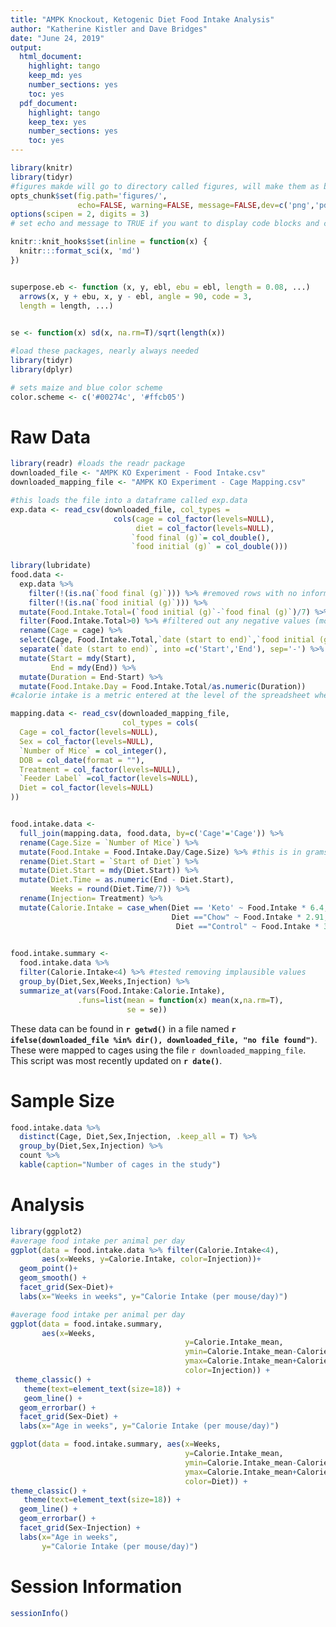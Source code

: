 ```yaml
---
title: "AMPK Knockout, Ketogenic Diet Food Intake Analysis"
author: "Katherine Kistler and Dave Bridges"
date: "June 24, 2019"
output:
  html_document:
    highlight: tango
    keep_md: yes
    number_sections: yes
    toc: yes
  pdf_document:
    highlight: tango
    keep_tex: yes
    number_sections: yes
    toc: yes
---
```


```r
library(knitr)
library(tidyr)
#figures makde will go to directory called figures, will make them as both png and pdf files 
opts_chunk$set(fig.path='figures/',
               echo=FALSE, warning=FALSE, message=FALSE,dev=c('png','pdf'))
options(scipen = 2, digits = 3)
# set echo and message to TRUE if you want to display code blocks and code output respectively

knitr::knit_hooks$set(inline = function(x) {
  knitr:::format_sci(x, 'md')
})


superpose.eb <- function (x, y, ebl, ebu = ebl, length = 0.08, ...)
  arrows(x, y + ebu, x, y - ebl, angle = 90, code = 3,
  length = length, ...)

  
se <- function(x) sd(x, na.rm=T)/sqrt(length(x))

#load these packages, nearly always needed
library(tidyr)
library(dplyr)

# sets maize and blue color scheme
color.scheme <- c('#00274c', '#ffcb05')
```


# Raw Data

```r
library(readr) #loads the readr package
downloaded_file <- "AMPK KO Experiment - Food Intake.csv"
downloaded_mapping_file <- "AMPK KO Experiment - Cage Mapping.csv"

#this loads the file into a dataframe called exp.data 
exp.data <- read_csv(downloaded_file, col_types = 
                       cols(cage = col_factor(levels=NULL),
                            diet = col_factor(levels=NULL),
                           `food final (g)`= col_double(),
                           `food initial (g)` = col_double()))
                      
library(lubridate)
food.data <-
  exp.data %>%
    filter(!(is.na(`food final (g)`))) %>% #removed rows with no information
    filter(!(is.na(`food initial (g)`))) %>%
  mutate(Food.Intake.Total=(`food initial (g)`-`food final (g)`)/7) %>% #this is in grams per day per cage
  filter(Food.Intake.Total>0) %>% #filtered out any negative values (mostly ongoing cages)
  rename(Cage = cage) %>%
  select(Cage, Food.Intake.Total,`date (start to end)`,`food initial (g)`,`food final (g)`) %>%
  separate(`date (start to end)`, into =c('Start','End'), sep='-') %>%
  mutate(Start = mdy(Start),
         End = mdy(End)) %>%
  mutate(Duration = End-Start) %>%
  mutate(Food.Intake.Day = Food.Intake.Total/as.numeric(Duration))
#calorie intake is a metric entered at the level of the spreadsheet where the calories eaten per cage is divided by the number of animals in each cage and multiplied by the utilizable energy in each diet (Diet= 4.73 kcal/g, NCD=2.91 kcal/g).

mapping.data <- read_csv(downloaded_mapping_file,
                         col_types = cols(
  Cage = col_factor(levels=NULL),
  Sex = col_factor(levels=NULL),
  `Number of Mice` = col_integer(),
  DOB = col_date(format = ""),
  Treatment = col_factor(levels=NULL),
  `Feeder Label` =col_factor(levels=NULL),
  Diet = col_factor(levels=NULL)
))


food.intake.data <- 
  full_join(mapping.data, food.data, by=c('Cage'='Cage')) %>%
  rename(Cage.Size = `Number of Mice`) %>%
  mutate(Food.Intake = Food.Intake.Day/Cage.Size) %>% #this is in grams per cage per mouse
  rename(Diet.Start = `Start of Diet`) %>%
  mutate(Diet.Start = mdy(Diet.Start)) %>%
  mutate(Diet.Time = as.numeric(End - Diet.Start),
         Weeks = round(Diet.Time/7)) %>%
  rename(Injection= Treatment) %>%   
  mutate(Calorie.Intake = case_when(Diet == 'Keto' ~ Food.Intake * 6.4, 
                                    Diet =="Chow" ~ Food.Intake * 2.91, #need to manually set when cages are on chow
                                     Diet =="Control" ~ Food.Intake * 3.8)) 
  

food.intake.summary <-
  food.intake.data %>%
  filter(Calorie.Intake<4) %>% #tested removing implausible values
  group_by(Diet,Sex,Weeks,Injection) %>%
  summarize_at(vars(Food.Intake:Calorie.Intake),
               .funs=list(mean = function(x) mean(x,na.rm=T),
                          se = se))
```

These data can be found in **`r getwd()`** in a file named **`r ifelse(downloaded_file %in% dir(), downloaded_file, "no file found")`**.  These were mapped to cages using the file `r downloaded_mapping_file`.  This script was most recently updated on **`r date()`**.


# Sample Size

```r
food.intake.data %>%
  distinct(Cage, Diet,Sex,Injection, .keep_all = T) %>%
  group_by(Diet,Sex,Injection) %>%
  count %>%
  kable(caption="Number of cages in the study")
```

# Analysis

```r
library(ggplot2)
#average food intake per animal per day
ggplot(data = food.intake.data %>% filter(Calorie.Intake<4),
       aes(x=Weeks, y=Calorie.Intake, color=Injection))+
  geom_point()+
  geom_smooth() +
  facet_grid(Sex~Diet)+
  labs(x="Weeks in weeks", y="Calorie Intake (per mouse/day)")
```

```r
#average food intake per animal per day
ggplot(data = food.intake.summary,
       aes(x=Weeks, 
                                       y=Calorie.Intake_mean,
                                       ymin=Calorie.Intake_mean-Calorie.Intake_se,
                                       ymax=Calorie.Intake_mean+Calorie.Intake_se,
                                       color=Injection)) +
 theme_classic() +
   theme(text=element_text(size=18)) +
   geom_line() +
  geom_errorbar() +
  facet_grid(Sex~Diet) +
  labs(x="Age in weeks", y="Calorie Intake (per mouse/day)")

ggplot(data = food.intake.summary, aes(x=Weeks, 
                                       y=Calorie.Intake_mean,
                                       ymin=Calorie.Intake_mean-Calorie.Intake_se,
                                       ymax=Calorie.Intake_mean+Calorie.Intake_se,
                                       color=Diet)) +
theme_classic() +
   theme(text=element_text(size=18)) +
  geom_line() +
  geom_errorbar() +
  facet_grid(Sex~Injection) +
  labs(x="Age in weeks",
       y="Calorie Intake (per mouse/day)")
```

# Session Information

```r
sessionInfo()
```